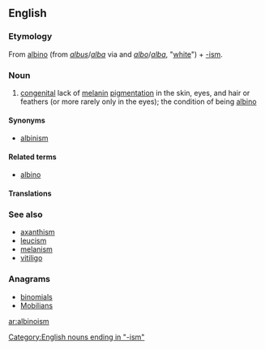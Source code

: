 ==English==

===Etymology===
From [[albino#English|albino]] (from {{etyl|la|en}} ''[[albus]]''/''[[alba#Latin|alba]]'' via {{etyl|es|en}} and {{etyl|pt|en}} ''[[albo#Spanish|albo]]''/''[[alba#Portguese|alba]]'', "[[white]]") + [[-ism]].
{{wikipedia|Albinism|albinism}}

===Noun===
{{en-noun}}

# [[congenital]] lack of [[melanin]] [[pigment]]ation in the skin, eyes, and hair or feathers (or more rarely only in the eyes); the condition of being [[albino]]

====Synonyms====
* [[albinism]]

====Related terms====
* [[albino]]

====Translations====
{{trans-see|albinism}}

===See also===
* [[axanthism]]
* [[leucism]]
* [[melanism]]
* [[vitiligo]]

===Anagrams===
* [[binomials#English|binomials]]
* [[Mobilians#English|Mobilians]]

[[Category:English nouns ending in "-ism"]]

[[ar:albinoism]]
